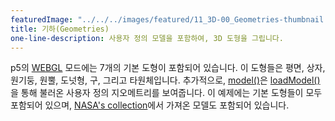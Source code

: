 ---
featuredImage: "../../../images/featured/11_3D-00_Geometries-thumbnail.png"
title: 기하(Geometries)
one-line-description: 사용자 정의 모델을 포함하여, 3D 도형을 그립니다.
---

p5의 
<a href="https://p5js.org/reference/#/p5/WEBGL" target="_blank">WEBGL</a> 
모드에는 7개의 기본 도형이 포함되어 있습니다. 이 도형들은 평면, 상자, 원기둥, 원뿔, 도넛형, 구, 그리고 타원체입니다.
추가적으로, 
<a href="https://p5js.org/reference/#/p5/model" target="_blank">model()</a>은 
<a href="https://p5js.org/reference/#/p5/loadModel" target="_blank">loadModel()</a>을 통해 불러온 사용자 정의 지오메트리를 보여줍니다. 
이 예제에는 기본 도형들이 모두 포함되어 있으며, 
<a href="https://nasa3d.arc.nasa.gov/models" target="_blank">NASA's collection</a>에서 가져온 모델도 포함되어 있습니다.